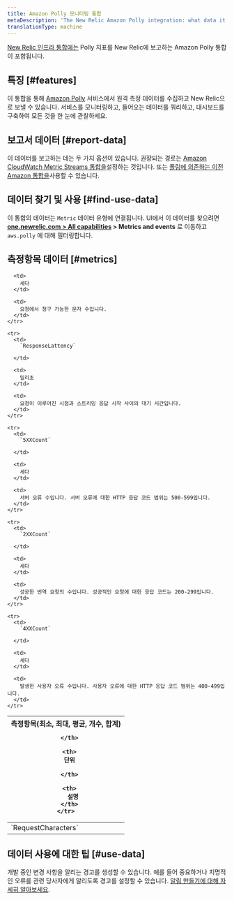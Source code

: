 ```yaml
---
title: Amazon Polly 모니터링 통합
metaDescription: 'The New Relic Amazon Polly integration: what data it reports, and how to enable it.'
translationType: machine
---
```


[New Relic 인프라 통합에는](/docs/infrastructure/integrations-getting-started/getting-started/introduction-infrastructure-integrations) Polly 지표를 New Relic에 보고하는 Amazon Polly 통합이 포함됩니다.

## 특징 [#features]

이 통합을 통해 [Amazon Polly](https://docs.aws.amazon.com/polly) 서비스에서 원격 측정 데이터를 수집하고 New Relic으로 보낼 수 있습니다. 서비스를 모니터링하고, 들어오는 데이터를 쿼리하고, 대시보드를 구축하여 모든 것을 한 눈에 관찰하세요.

## 보고서 데이터 [#report-data]

이 데이터를 보고하는 데는 두 가지 옵션이 있습니다. 권장되는 경로는 [Amazon CloudWatch Metric Streams 통합을](/docs/infrastructure/amazon-integrations/connect/aws-metric-stream)설정하는 것입니다. 또는 [폴링에 의존하는 이전 Amazon 통합을](/docs/infrastructure/infrastructure-integrations/cloud-integrations/configure-polling-frequency-data-collection-cloud-integrations)사용할 수 있습니다.

## 데이터 찾기 및 사용 [#find-use-data]

이 통합의 데이터는 `Metric` 데이터 유형에 연결됩니다. UI에서 이 데이터를 찾으려면 **[one.newrelic.com > All capabilities](https://one.newrelic.com/all-capabilities) > Metrics and events** 로 이동하고 `aws.polly` 에 대해 필터링합니다.

## 측정항목 데이터 [#metrics]

<table>
  <thead>
    <tr>
      <th style={{ width: "200px" }}>
        측정항목(최소, 최대, 평균, 개수, 합계)  

      </th>

      <th>
        단위  

      </th>

      <th>
        설명
      </th>
    </tr>
  </thead>

  <tbody>
    <tr>
      <td>
        `RequestCharacters`
      </td>

      <td>
        세다
      </td>

      <td>
        요청에서 청구 가능한 문자 수입니다.
      </td>
    </tr>

    <tr>
      <td>
        `ResponseLattency`  

      </td>

      <td>
        밀리초
      </td>

      <td>
        요청이 이루어진 시점과 스트리밍 응답 시작 사이의 대기 시간입니다.
      </td>
    </tr>

    <tr>
      <td>
        `5XXCount`  

      </td>

      <td>
        세다
      </td>

      <td>
        서버 오류 수입니다. 서버 오류에 대한 HTTP 응답 코드 범위는 500-599입니다.
      </td>
    </tr>

    <tr>
      <td>
        `2XXCount`  

      </td>

      <td>
        세다
      </td>

      <td>
        성공한 번역 요청의 수입니다. 성공적인 요청에 대한 응답 코드는 200-299입니다.
      </td>
    </tr>

    <tr>
      <td>
        `4XXCount`  

      </td>

      <td>
        세다
      </td>

      <td>
        발생한 사용자 오류 수입니다. 사용자 오류에 대한 HTTP 응답 코드 범위는 400-499입니다.
      </td>
    </tr>
  </tbody>
</table>

## 데이터 사용에 대한 팁 [#use-data]

개발 중인 변경 사항을 알리는 경고를 생성할 수 있습니다. 예를 들어 중요하거나 치명적인 오류를 관련 당사자에게 알리도록 경고를 설정할 수 있습니다. [알림 만들기에 대해 자세히 알아보세요](/docs/alerts-applied-intelligence/new-relic-alerts/learn-alerts/introduction-alerts).